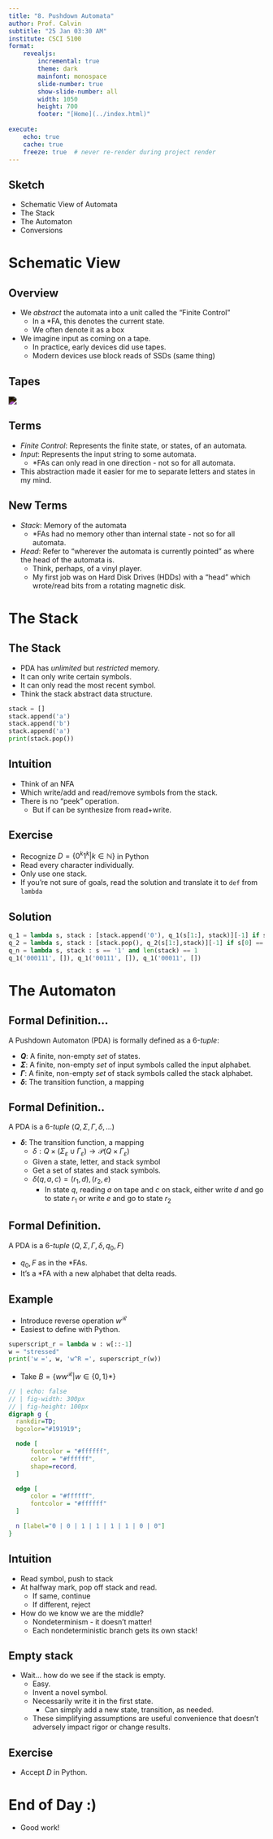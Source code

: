 ```yaml
---
title: "8. Pushdown Automata"
author: Prof. Calvin
subtitle: "25 Jan 03:30 AM"
institute: CSCI 5100
format: 
    revealjs: 
        incremental: true
        theme: dark
        mainfont: monospace
        slide-number: true
        show-slide-number: all
        width: 1050
        height: 700
        footer: "[Home](../index.html)"
  
execute:
    echo: true
    cache: true
    freeze: true  # never re-render during project render
---
```


## Sketch

::: {.nonincremental}
- Schematic View of Automata
- The Stack
- The Automaton
- Conversions

:::

# Schematic View

## Overview

- We *abstract* the automata into a unit called the "Finite Control"
  - In a *FA, this denotes the current state.
  - We often denote it as a box
- We imagine input as coming on a tape.
  - In practice, early devices did use tapes.
  - Modern devices use block reads of SSDs (same thing)

## Tapes

<img style="filter: invert(100%)" src="https://upload.wikimedia.org/wikipedia/commons/7/71/Pushdown-overview.svg">


## Terms

- *Finite Control*: Represents the finite state, or states, of an automata.
- *Input*: Represents the input string to some automata.
  - *FAs can only read in one direction - not so for all automata.
- This abstraction made it easier for me to separate letters and states in my mind.

## New Terms

- *Stack*: Memory of the automata
  - *FAs had no memory other than internal state - not so for all automata.
- *Head*: Refer to "wherever the automata is currently pointed" as where the head of the automata is.
  - Think, perhaps, of a vinyl player.
  - My first job was on Hard Disk Drives (HDDs) with a "head" which wrote/read bits from a rotating magnetic disk.

# The Stack

## The Stack

- PDA has *unlimited* but *restricted* memory.
- It can only write certain symbols.
- It can only read the most recent symbol.
- Think the stack abstract data structure.

:::{.fragment}

```python
stack = []
stack.append('a')
stack.append('b')
stack.append('a')
print(stack.pop())
```

:::

## Intuition

- Think of an NFA
- Which write/add and read/remove symbols from the stack.
- There is no "peek" operation.
  - But if can be synthesize from read+write.

## Exercise

- Recognize $D = \{ 0^k1^k | k \in \mathbb{N}\}$ in Python
- Read every character individually.
- Only use one stack.
- If you're not sure of goals, read the solution and translate it to `def` from `lambda`

## Solution

```python
q_1 = lambda s, stack : [stack.append('0'), q_1(s[1:], stack)][-1] if s[0] == '0' and len(s) > 1 else [stack.pop(), q_2(s[1:], stack)][-1]
q_2 = lambda s, stack : [stack.pop(), q_2(s[1:],stack)][-1] if s[0] == '1' and len(s) > 1 else q_n(s, stack)
q_n = lambda s, stack : s == '1' and len(stack) == 1
q_1('000111', []), q_1('00111', []), q_1('00011', [])
```

# The Automaton

## Formal Definition...

A Pushdown Automaton (PDA) is formally defined as a 6-*tuple*:

- **$Q$**: A finite, non-empty *set* of states.
- **$\Sigma$**: A finite, non-empty *set* of input symbols called the input alphabet.
- **$\Gamma$**: A finite, non-empty *set* of stack symbols called the stack alphabet.
- **$\delta$**: The transition function, a mapping 

## Formal Definition..

A PDA is a 6-*tuple* $(Q, \Sigma, \Gamma, \delta, \ldots)$

- **$\delta$**: The transition function, a mapping 
    - $\delta : Q \times (\Sigma_{\varepsilon} \cup \Gamma_{\varepsilon}) \rightarrow \mathcal{P} (Q \times \Gamma_{\varepsilon})$
    - Given a state, letter, and stack symbol
    - Get a set of states and stack symbols.
    - $\delta(q, a, c) = {(r_1, d), (r_2, e)}$
      - In state $q$, reading $a$ on tape and $c$ on stack, either write $d$ and go to state $r_1$ or write $e$ and go to state $r_2$

## Formal Definition.

A PDA is a 6-*tuple* $(Q, \Sigma, \Gamma, \delta, q_0, F)$

- $q_0, F$ as in the *FAs.
- It's a *FA with a new alphabet that delta reads.

## Example

- Introduce reverse operation $w^\mathcal{R}$
- Easiest to define with Python.

:::{.fragment}

```python
superscript_r = lambda w : w[::-1]
w = "stressed"
print('w =', w, 'w^R =', superscript_r(w))
```

:::

- Take $B = \{ww^\mathcal{R} | w \in \{0,1\}*\}$

:::{.fragment}

```dot
// | echo: false
// | fig-width: 300px
// | fig-height: 100px
digraph g {
  rankdir=TD;
  bgcolor="#191919";

  node [
      fontcolor = "#ffffff",
      color = "#ffffff",
      shape=record,
  ]

  edge [
      color = "#ffffff",
      fontcolor = "#ffffff"
  ]

  n [label="0 | 0 | 1 | 1 | 1 | 1 | 0 | 0"]
}
```

:::

## Intuition

- Read symbol, push to stack
- At halfway mark, pop off stack and read.
  -  If same, continue
  -  If different, reject
- How do we know we are the middle?
  - Nondeterminism - it doesn't matter!
  - Each nondeterministic branch gets its own stack!

## Empty stack

- Wait... how do we see if the stack is empty.
  - Easy.
  - Invent a novel symbol.
  - Necessarily write it in the first state.
    - Can simply add a new state, transition, as needed.
  - These simplifying assumptions are useful convenience that doesn't adversely impact rigor or change results.

## Exercise

- Accept $D$ in Python.

# End of Day :)

- Good work!